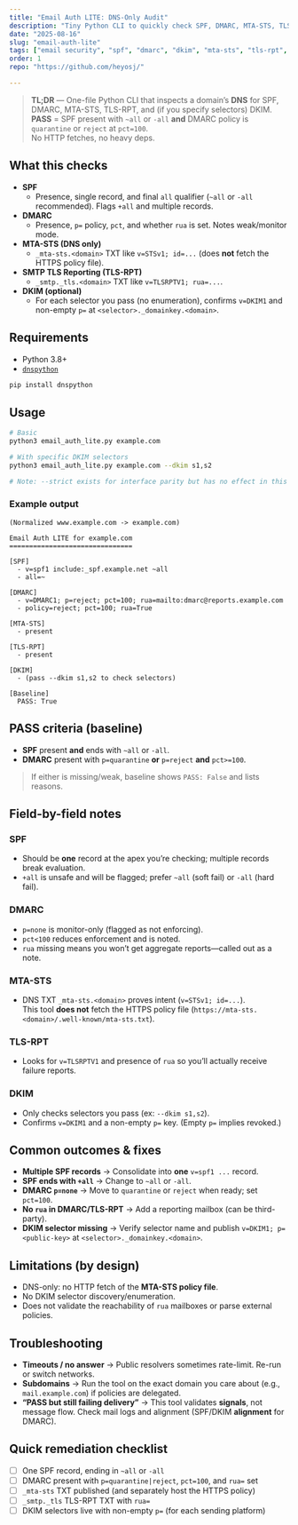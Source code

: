 ```yaml
---
title: "Email Auth LITE: DNS-Only Audit"
description: "Tiny Python CLI to quickly check SPF, DMARC, MTA-STS, TLS-RPT, and optional DKIM selectors."
date: "2025-08-16"
slug: "email-auth-lite"
tags: ["email security", "spf", "dmarc", "dkim", "mta-sts", "tls-rpt", "playbook"]
order: 1
repo: "https://github.com/heyosj/"

---
```


> **TL;DR** — One-file Python CLI that inspects a domain’s **DNS** for SPF, DMARC, MTA-STS, TLS-RPT, and (if you specify selectors) DKIM.  
> **PASS** = SPF present with `~all` or `-all` **and** DMARC policy is `quarantine` or `reject` at `pct=100`.  
> No HTTP fetches, no heavy deps.

## What this checks

- **SPF**  
  - Presence, single record, and final `all` qualifier (`~all` or `-all` recommended). Flags `+all` and multiple records.
- **DMARC**  
  - Presence, `p=` policy, `pct`, and whether `rua` is set. Notes weak/monitor mode.
- **MTA-STS (DNS only)**  
  - `_mta-sts.<domain>` TXT like `v=STSv1; id=...` (does **not** fetch the HTTPS policy file).
- **SMTP TLS Reporting (TLS-RPT)**  
  - `_smtp._tls.<domain>` TXT like `v=TLSRPTV1; rua=...`.
- **DKIM (optional)**  
  - For each selector you pass (no enumeration), confirms `v=DKIM1` and non-empty `p=` at `<selector>._domainkey.<domain>`.

## Requirements

- Python 3.8+
- [`dnspython`](https://pypi.org/project/dnspython/)

```bash
pip install dnspython
```

## Usage

```bash
# Basic
python3 email_auth_lite.py example.com

# With specific DKIM selectors
python3 email_auth_lite.py example.com --dkim s1,s2

# Note: --strict exists for interface parity but has no effect in this LITE build
```

### Example output

```text
(Normalized www.example.com -> example.com)

Email Auth LITE for example.com
===============================

[SPF]
  - v=spf1 include:_spf.example.net ~all
  - all=~

[DMARC]
  - v=DMARC1; p=reject; pct=100; rua=mailto:dmarc@reports.example.com
  - policy=reject; pct=100; rua=True

[MTA-STS]
  - present

[TLS-RPT]
  - present

[DKIM]
  - (pass --dkim s1,s2 to check selectors)

[Baseline]
  PASS: True
```

## PASS criteria (baseline)

- **SPF** present **and** ends with `~all` or `-all`.
- **DMARC** present with `p=quarantine` **or** `p=reject` **and** `pct>=100`.

> If either is missing/weak, baseline shows `PASS: False` and lists reasons.

## Field-by-field notes

### SPF
- Should be **one** record at the apex you’re checking; multiple records break evaluation.
- `+all` is unsafe and will be flagged; prefer `~all` (soft fail) or `-all` (hard fail).

### DMARC
- `p=none` is monitor-only (flagged as not enforcing).
- `pct<100` reduces enforcement and is noted.
- `rua` missing means you won’t get aggregate reports—called out as a note.

### MTA-STS
- DNS TXT `_mta-sts.<domain>` proves intent (`v=STSv1; id=...`).  
  This tool **does not** fetch the HTTPS policy file (`https://mta-sts.<domain>/.well-known/mta-sts.txt`).

### TLS-RPT
- Looks for `v=TLSRPTV1` and presence of `rua` so you’ll actually receive failure reports.

### DKIM
- Only checks selectors you pass (ex: `--dkim s1,s2`).  
- Confirms `v=DKIM1` and a non-empty `p=` key. (Empty `p=` implies revoked.)

## Common outcomes & fixes

- **Multiple SPF records** → Consolidate into **one** `v=spf1 ...` record.
- **SPF ends with `+all`** → Change to `~all` or `-all`.
- **DMARC `p=none`** → Move to `quarantine` or `reject` when ready; set `pct=100`.
- **No `rua` in DMARC/TLS-RPT** → Add a reporting mailbox (can be third-party).
- **DKIM selector missing** → Verify selector name and publish `v=DKIM1; p=<public-key>` at `<selector>._domainkey.<domain>`.

## Limitations (by design)

- DNS-only: no HTTP fetch of the **MTA-STS policy file**.
- No DKIM selector discovery/enumeration.
- Does not validate the reachability of `rua` mailboxes or parse external policies.

## Troubleshooting

- **Timeouts / no answer** → Public resolvers sometimes rate-limit. Re-run or switch networks.  
- **Subdomains** → Run the tool on the exact domain you care about (e.g., `mail.example.com`) if policies are delegated.  
- **“PASS but still failing delivery”** → This tool validates **signals**, not message flow. Check mail logs and alignment (SPF/DKIM **alignment** for DMARC).

## Quick remediation checklist

- [ ] One SPF record, ending in `~all` or `-all`  
- [ ] DMARC present with `p=quarantine|reject`, `pct=100`, and `rua=` set  
- [ ] `_mta-sts` TXT published (and separately host the HTTPS policy)  
- [ ] `_smtp._tls` TLS-RPT TXT with `rua=`  
- [ ] DKIM selectors live with non-empty `p=` (for each sending platform)
